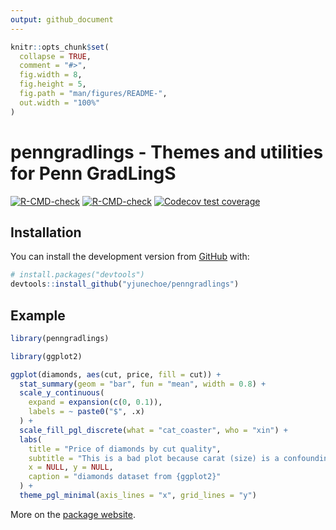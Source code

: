 ```yaml
---
output: github_document
---
```


<!-- README.md is generated from README.Rmd. Please edit that file -->

```r
knitr::opts_chunk$set(
  collapse = TRUE,
  comment = "#>",
  fig.width = 8,
  fig.height = 5,
  fig.path = "man/figures/README-",
  out.width = "100%"
)
```

# penngradlings - Themes and utilities for Penn GradLingS

<!-- badges: start -->
[![R-CMD-check](https://github.com/yjunechoe/penngradlings/workflows/R-CMD-check/badge.svg)](https://github.com/yjunechoe/penngradlings/actions)
[![R-CMD-check](https://github.com/yjunechoe/penngradlings/actions/workflows/R-CMD-check.yaml/badge.svg)](https://github.com/yjunechoe/penngradlings/actions/workflows/R-CMD-check.yaml)
[![Codecov test coverage](https://codecov.io/gh/yjunechoe/penngradlings/branch/main/graph/badge.svg)](https://app.codecov.io/gh/yjunechoe/penngradlings?branch=main)
<!-- badges: end -->

## Installation

You can install the development version from [GitHub](https://github.com/) with:

``` r
# install.packages("devtools")
devtools::install_github("yjunechoe/penngradlings")
```

## Example

```r
library(penngradlings)
```

```r
library(ggplot2)

ggplot(diamonds, aes(cut, price, fill = cut)) +
  stat_summary(geom = "bar", fun = "mean", width = 0.8) +
  scale_y_continuous(
    expand = expansion(c(0, 0.1)),
    labels = ~ paste0("$", .x)
  ) +
  scale_fill_pgl_discrete(what = "cat_coaster", who = "xin") +
  labs(
    title = "Price of diamonds by cut quality",
    subtitle = "This is a bad plot because carat (size) is a confounding variable",
    x = NULL, y = NULL,
    caption = "diamonds dataset from {ggplot2}"
  ) +
  theme_pgl_minimal(axis_lines = "x", grid_lines = "y")
```

More on the [package website](https://yjunechoe.github.io/penngradlings).
